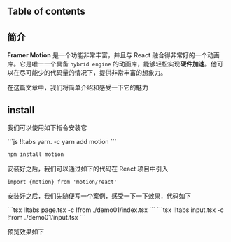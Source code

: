 
## Table of contents

## 简介

**Framer Motion** 是一个功能非常丰富，并且与 React 融合得非常好的一个动画库。它是唯一一个具备 `hybrid engine` 的动画库，能够轻松实现**硬件加速**。他可以在尽可能少的代码量的情况下，提供非常丰富的想象力。

在这篇文章中，我们将简单介绍和感受一下它的魅力


## install

我们可以使用如下指令安装它


<CodeTabs>
```js !!tabs yarn. -c
yarn add motion
```

```js !!tabs npm. -c
npm install motion
```
</CodeTabs>

安装好之后，我们可以通过如下的代码在 React 项目中引入

```tsx page.tsx
import {motion} from 'motion/react'
```


安装好之后，我们先随便写一个案例，感受一下一下效果，代码如下


<CodeTabs>
  ```tsx !!tabs page.tsx -c
  !from ./demo01/index.tsx
  ```
  ```tsx !!tabs input.tsx -c
  !from ./demo01/input.tsx
  ```
</CodeTabs>


预览效果如下

<Preview01 />
